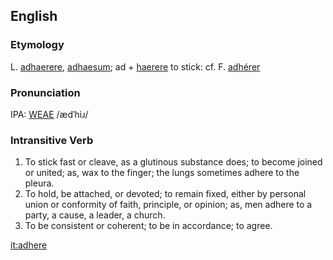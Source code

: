 ==English==
===Etymology===
L. [[adhaerere]], [[adhaesum]]; ad + [[haerere]] to stick: cf. F. [[adhérer]]

===Pronunciation===
IPA: [[WEAE]] /ædˈhiɹ/

===Intransitive Verb===
# To stick fast or cleave, as a glutinous substance does; to become joined or united; as, wax to the finger; the lungs sometimes adhere to the pleura.
# To hold, be attached, or devoted; to remain fixed, either by personal union or conformity of faith, principle, or opinion; as, men adhere to a party, a cause, a leader, a church.
# To be consistent or coherent; to be in accordance; to agree.

[[it:adhere]]